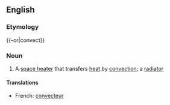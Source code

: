 {{wikipedia|dab=convector}}
==English==
===Etymology===
{{-or|convect}}

===Noun===
{{en-noun}}
# A [[space heater]] that transfers [[heat]] by [[convection]]; a [[radiator]]

====Translations====
{{top}}
*French: [[convecteur]] {{m}}
{{bottom}}
